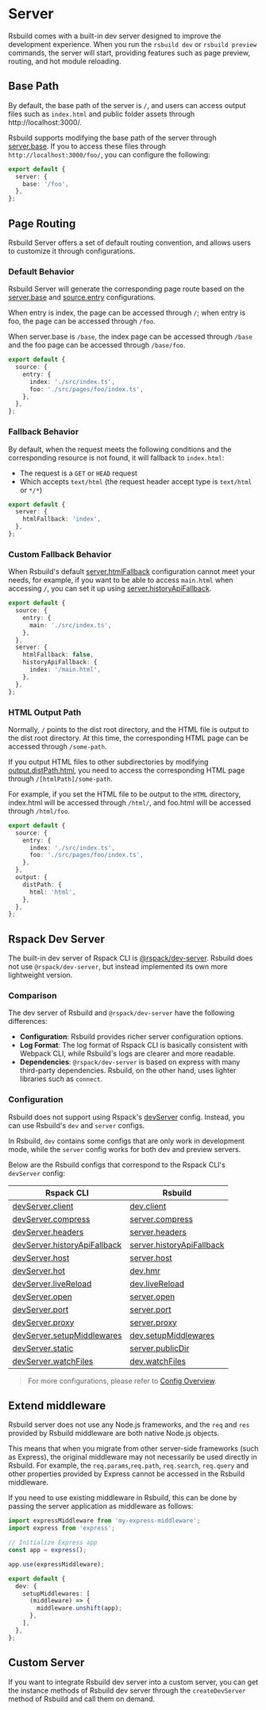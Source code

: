 # Server

Rsbuild comes with a built-in dev server designed to improve the development experience. When you run the `rsbuild dev` or `rsbuild preview` commands, the server will start, providing features such as page preview, routing, and hot module reloading.

## Base Path

By default, the base path of the server is `/`, and users can access output files such as `index.html` and public folder assets through http://localhost:3000/.

Rsbuild supports modifying the base path of the server through [server.base](/config/server/base). If you to access these files through `http://localhost:3000/foo/`, you can configure the following:

```ts title="rsbuild.config.ts"
export default {
  server: {
    base: '/foo',
  },
};
```

## Page Routing

Rsbuild Server offers a set of default routing convention, and allows users to customize it through configurations.

### Default Behavior

Rsbuild Server will generate the corresponding page route based on the [server.base](/config/server/base) and [source.entry](/config/source/entry) configurations.

When entry is index, the page can be accessed through `/`; when entry is foo, the page can be accessed through `/foo`.

When server.base is `/base`, the index page can be accessed through `/base` and the foo page can be accessed through `/base/foo`.

```ts title=rsbuild.config.ts
export default {
  source: {
    entry: {
      index: './src/index.ts',
      foo: './src/pages/foo/index.ts',
    },
  },
};
```

### Fallback Behavior

By default, when the request meets the following conditions and the corresponding resource is not found, it will fallback to `index.html`:

- The request is a `GET` or `HEAD` request
- Which accepts `text/html` (the request header accept type is `text/html` or `*/*`)

```ts title=rsbuild.config.ts
export default {
  server: {
    htmlFallback: 'index',
  },
};
```

### Custom Fallback Behavior

When Rsbuild's default [server.htmlFallback](/config/server/html-fallback) configuration cannot meet your needs, for example, if you want to be able to access `main.html` when accessing `/`, you can set it up using [server.historyApiFallback](/config/server/history-api-fallback).

```ts title=rsbuild.config.ts
export default {
  source: {
    entry: {
      main: './src/index.ts',
    },
  },
  server: {
    htmlFallback: false,
    historyApiFallback: {
      index: '/main.html',
    },
  },
};
```

### HTML Output Path

Normally, `/` points to the dist root directory, and the HTML file is output to the dist root directory. At this time, the corresponding HTML page can be accessed through `/some-path`.

If you output HTML files to other subdirectories by modifying [output.distPath.html](/config/output/dist-path), you need to access the corresponding HTML page through `/[htmlPath]/some-path`.

For example, if you set the HTML file to be output to the `HTML` directory, index.html will be accessed through `/html/`, and foo.html will be accessed through `/html/foo`.

```ts
export default {
  source: {
    entry: {
      index: './src/index.ts',
      foo: './src/pages/foo/index.ts',
    },
  },
  output: {
    distPath: {
      html: 'html',
    },
  },
};
```

## Rspack Dev Server

The built-in dev server of Rspack CLI is [@rspack/dev-server](https://www.npmjs.com/package/@rspack/dev-server). Rsbuild does not use `@rspack/dev-server`, but instead implemented its own more lightweight version.

### Comparison

The dev server of Rsbuild and `@rspack/dev-server` have the following differences:

- **Configuration**: Rsbuild provides richer server configuration options.
- **Log Format**: The log format of Rspack CLI is basically consistent with Webpack CLI, while Rsbuild's logs are clearer and more readable.
- **Dependencies**: `@rspack/dev-server` is based on express with many third-party dependencies. Rsbuild, on the other hand, uses lighter libraries such as `connect`.

### Configuration

Rsbuild does not support using Rspack's [devServer](https://rspack.dev/config/dev-server) config. Instead, you can use Rsbuild's `dev` and `server` configs.

In Rsbuild, `dev` contains some configs that are only work in development mode, while the `server` config works for both dev and preview servers.

Below are the Rsbuild configs that correspond to the Rspack CLI's `devServer` config:

| Rspack CLI                                                                                       | Rsbuild                                                          |
| ------------------------------------------------------------------------------------------------ | ---------------------------------------------------------------- |
| [devServer.client](https://rspack.dev/config/dev-server#devserverclient)                         | [dev.client](/config/dev/client)                                 |
| [devServer.compress](https://rspack.dev/config/dev-server#devservercompress)                     | [server.compress](/config/server/compress)                       |
| [devServer.headers](https://rspack.dev/config/dev-server#devserverheaders)                       | [server.headers](/config/server/headers)                         |
| [devServer.historyApiFallback](https://rspack.dev/config/dev-server#devserverhistoryapifallback) | [server.historyApiFallback](/config/server/history-api-fallback) |
| [devServer.host](https://rspack.dev/config/dev-server#devserverhost)                             | [server.host](/config/server/host)                               |
| [devServer.hot](https://rspack.dev/config/dev-server#devserverhot)                               | [dev.hmr](/config/dev/hmr)                                       |
| [devServer.liveReload](https://rspack.dev/config/dev-server#devserverlivereload)                 | [dev.liveReload](/config/dev/live-reload)                        |
| [devServer.open](https://rspack.dev/config/dev-server#devserveropen)                             | [server.open](/config/server/open)                               |
| [devServer.port](https://rspack.dev/config/dev-server#devserverport)                             | [server.port](/config/server/port)                               |
| [devServer.proxy](https://rspack.dev/config/dev-server#devserverproxy)                           | [server.proxy](/config/server/proxy)                             |
| [devServer.setupMiddlewares](https://rspack.dev/config/dev-server#devserversetupmiddlewares)     | [dev.setupMiddlewares](/config/dev/setup-middlewares)            |
| [devServer.static](https://rspack.dev/config/dev-server#devserverstatic)                         | [server.publicDir](/config/server/public-dir)                    |
| [devServer.watchFiles](https://rspack.dev/config/dev-server#devserverwatchfiles)                 | [dev.watchFiles](/config/dev/watch-files)                        |

> For more configurations, please refer to [Config Overview](/config/index).

## Extend middleware

Rsbuild server does not use any Node.js frameworks, and the `req` and `res` provided by Rsbuild middleware are both native Node.js objects.

This means that when you migrate from other server-side frameworks (such as Express), the original middleware may not necessarily be used directly in Rsbuild. For example, the `req.params`,`req.path`, `req.search`, `req.query` and other properties provided by Express cannot be accessed in the Rsbuild middleware.

If you need to use existing middleware in Rsbuild, this can be done by passing the server application as middleware as follows:

```ts title="rsbuild.config.ts"
import expressMiddleware from 'my-express-middleware';
import express from 'express';

// Initialize Express app
const app = express();

app.use(expressMiddleware);

export default {
  dev: {
    setupMiddlewares: [
      (middleware) => {
        middleware.unshift(app);
      },
    ],
  },
};
```

## Custom Server

If you want to integrate Rsbuild dev server into a custom server, you can get the instance methods of Rsbuild dev server through the `createDevServer` method of Rsbuild and call them on demand.

